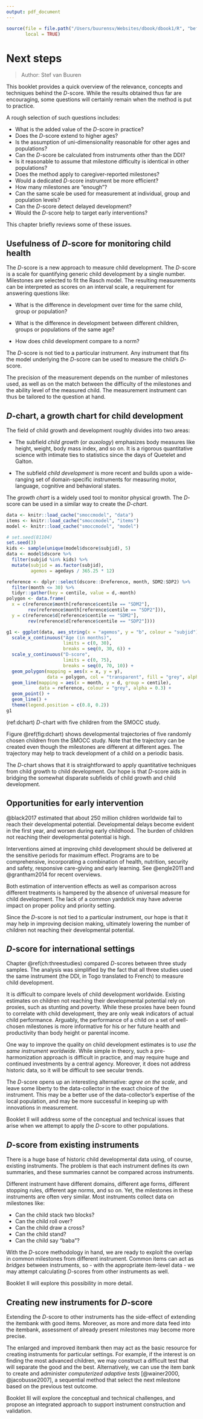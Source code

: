 ---
output: pdf_document
---
```{r init11, include=FALSE}
source(file = file.path("/Users/buurensv/Websites/dbook/dbook1/R", "before_chapter_script.R"), 
       local = TRUE)
```

# Next steps {#ch:nextsteps}

> Author: Stef van Buuren

This booklet provides a quick overview of the relevance, concepts and
techniques behind the $D$-score. While the results obtained thus far
are encouraging, some questions will certainly remain when the method
is put to practice.

A rough selection of such questions includes:

* What is the added value of the $D$-score in practice? 
* Does the $D$-score extend to higher ages?
* Is the assumption of uni-dimensionality reasonable for other ages and populations?
* Can the $D$-score be calculated from instruments other than the DDI?
* Is it reasonable to assume that milestone difficulty is identical in other populations?
* Does the method apply to caregiver-reported milestones?
* Would a dedicated $D$-score instrument be more efficient? 
* How many milestones are "enough"?
* Can the same scale be used for measurement at individual, group and population levels?
* Can the $D$-score detect delayed development?
* Would the $D$-score help to target early interventions?

This chapter briefly reviews some of these issues.

## Usefulness of $D$-score for monitoring child health

The $D$-score is a new approach to measure child development. The
$D$-score is a scale for quantifying generic child development by a
single number. Milestones are selected to fit the Rasch model. The
resulting measurements can be interpreted as scores on an interval
scale, a requirement for answering questions like:

* What is the difference in development over time for the same child,
group or population?

* What is the difference in development between different children,
groups or populations of the same age?

* How does child development compare to a norm?

The $D$-score is not tied to a particular instrument. Any instrument
that fits the model underlying the $D$-score can be used to measure
the child's $D$-score.

The precision of the measurement depends on the number of milestones
used, as well as on the match between the difficulty of the milestones
and the ability level of the measured child. The measurement
instrument can thus be tailored to the question at hand.

## $D$-chart, a growth chart for child development

The field of child growth and development roughly divides into two
areas:

* The subfield *child growth* (or *auxology*) emphasizes body measures
like height, weight, body mass index, and so on. It is a rigorous
quantitative science with intimate ties to statistics since the days
of Quetelet and Galton.

* The subfield *child development* is more recent and builds upon a
wide-ranging set of domain-specific instruments for measuring motor,
language, cognitive and behavioral states. 

The *growth chart* is a widely used tool to monitor physical growth.
The $D$-score can be used in a similar way to create the *$D$-chart*.

```{r smoccmodel10, dependson = "smoccmodel", cache = FALSE}
data <- knitr::load_cache("smoccmodel", "data")
items <- knitr::load_cache("smoccmodel", "items")
model <- knitr::load_cache("smoccmodel", "model")
```

```{r dchart, warning = FALSE, fig.cap = '(ref:dchart)', fig.height = 6}
# set.seed(81104)
set.seed(3)
kids <- sample(unique(model$dscore$subjid), 5)
data <- model$dscore %>% 
  filter(subjid %in% kids) %>% 
  mutate(subjid = as.factor(subjid), 
         agemos = agedays / 365.25 * 12)

reference <- dplyr::select(dscore::Dreference, month, SDM2:SDP2) %>%
  filter(month <= 30) %>%
  tidyr::gather(key = centile, value = d,-month)
polygon <- data.frame(
  x = c(reference$month[reference$centile == "SDM2"],
        rev(reference$month[reference$centile == "SDP2"])),
  y = c(reference$d[reference$centile == "SDM2"],
        rev(reference$d[reference$centile == "SDP2"])))

g1 <- ggplot(data, aes_string(x = "agemos", y = "b", colour = "subjid")) +
  scale_x_continuous("Age (in months)",
                     limits = c(0, 30),
                     breaks = seq(0, 30, 6)) +
  scale_y_continuous("D-score",
                     limits = c(0, 75),
                     breaks = seq(0, 70, 10)) +
  geom_polygon(mapping = aes(x = x, y = y), 
               data = polygon, col = "transparent", fill = "grey", alpha = 0.1) + 
  geom_line(mapping = aes(x = month, y = d, group = centile), 
            data = reference, colour = "grey", alpha = 0.3) +
  geom_point() +
  geom_line() + 
  theme(legend.position = c(0.8, 0.2))
g1
```

(ref:dchart) $D$-chart with five children from the SMOCC study.

Figure \@ref(fig:dchart) shows developmental trajectories of five
randomly chosen children from the SMOCC study. Note that the
trajectory can be created even though the milestones are different at
different ages. The trajectory may help to track development of a
child on a periodic basis.

The $D$-chart shows that it is straightforward to apply quantitative
techniques from child growth to child development. Our hope is that
$D$-score aids in bridging the somewhat disparate subfields of child
growth and child development.

## Opportunities for early intervention

@black2017 estimated that about 250 million children worldwide fail to reach
their developmental potential. Developmental delays become evident in
the first year, and worsen during early childhood. The burden of
children not reaching their developmental potential is high.

Interventions aimed at improving child development should be delivered
at the sensitive periods for maximum effect. Programs are to be
comprehensive, incorporating a combination of health, nutrition,
security and safety, responsive care-giving and early learning. See
@engle2011 and @grantham2014 for recent overviews.

Both estimation of intervention effects as well as comparison across
different treatments is hampered by the absence of universal measure
for child development. The lack of a common yardstick may have adverse
impact on proper policy and priority setting.

Since the $D$-score is not tied to a particular instrument, our hope
is that it may help in improving decision making, ultimately lowering
the number of children not reaching their developmental potential.

## $D$-score for international settings

Chapter \@ref(ch:threestudies) compared $D$-scores between three study
samples. The analysis was simplified by the fact that all three
studies used the same instrument (the DDI, in Togo translated to
French) to measure child development. 

It is difficult to compare levels of child development worldwide.
Existing estimates on children not reaching their developmental
potential rely on proxies, such as stunting and poverty. While these
proxies have been found to correlate with child development, they are
only weak indicators of actual child performance. Arguably, the
performance of a child on a set of well-chosen milestones is more
informative for his or her future health and productivity than body
height or parental income.

One way to improve the quality on child development estimates is to
*use the same instrument worldwide*. While simple in theory, such a
pre-harmonization approach is difficult in practice, and may require
huge and continued investments by a central agency. Moreover, it does
not address historic data, so it will be difficult to see secular
trends.

The $D$-score opens up an interesting alternative: *agree on the
scale*, and leave some liberty to the data-collector in the exact
choice of the instrument. This may be a better use of the
data-collector's expertise of the local population, and may be more 
successful in keeping up with innovations in measurement.

Booklet II will address some of the conceptual and technical issues
that arise when we attempt to apply the $D$-score to other
populations.

## $D$-score from existing instruments

There is a huge base of historic child developmental data using, of
course, existing instruments. The problem is that each instrument
defines its own summaries, and these summaries cannot be compared
across instruments.

Different instrument have different domains, different age forms,
different stopping rules, different age norms, and so on. Yet, the
milestones in these instruments are often very similar. Most
instruments collect data on milestones like:

* Can the child stack two blocks?
* Can the child roll over?
* Can the child draw a cross?
* Can the child stand?
* Can the child say "baba"?

With the $D$-score methodology in hand, we are ready to exploit the
overlap in common milestones from different instrument. Common items
can act as *bridges* between instruments, so - with the appropriate
item-level data - we may attempt calculating $D$-scores from other
instruments as well.

Booklet II will explore this possibility in more detail. 

## Creating new instruments for $D$-score

Extending the $D$-score to other instruments has the side-effect of
extending the itembank with good items. Moreover, as more and more
data feed into the itembank, assessment of already present milestones
may become more precise.

The enlarged and improved itembank then may act as the basic resource
for creating instruments for particular settings. For example, if the
interest is on finding the most advanced children, we may construct a
difficult test that will separate the good and the best. Alternatively,
we can use the item bank to create and administer *computerized
adaptive tests* [@wainer2000, @jacobusse2007], a sequential method that select the
next milestone based on the previous test outcome.

Booklet III will explore the conceptual and technical challenges, and
propose an integrated approach to support instrument construction and 
validation.
